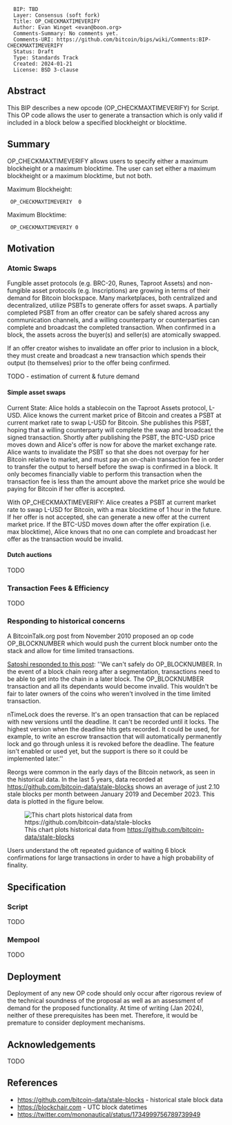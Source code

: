 <pre>
  BIP: TBD
  Layer: Consensus (soft fork)
  Title: OP_CHECKMAXTIMEVERIFY
  Author: Evan Winget <evan@boon.org>
  Comments-Summary: No comments yet.
  Comments-URI: https://github.com/bitcoin/bips/wiki/Comments:BIP-CHECKMAXTIMEVERIFY
  Status: Draft
  Type: Standards Track
  Created: 2024-01-21
  License: BSD 3-clause
</pre>

==Abstract==

This BIP describes a new opcode (OP_CHECKMAXTIMEVERIFY) for Script. This OP code allows the user to generate a transaction which is only valid if included in a block below a specified blockheight or blocktime.


==Summary==

OP_CHECKMAXTIMEVERIFY allows users to specify either a maximum blockheight or a maximum blocktime. The user can set either a maximum blockheight or a maximum blocktime, but not both.

Maximum Blockheight: 
  OP_CHECKMAXTIMEVERIY <max_blockheight> 0
Maximum Blocktime: 
  OP_CHECKMAXTIMEVERIY 0 <max_blocktime>


==Motivation==

===Atomic Swaps===

Fungible asset protocols (e.g. BRC-20, Runes, Taproot Assets) and non-fungible asset protocols (e.g. Inscriptions) are growing in terms of their demand for Bitcoin blockspace. Many marketplaces, both centralized and decentralized, utilize PSBTs to generate offers for asset swaps. A partially completed PSBT from an offer creator can be safely shared across any communication channels, and a willing counterparty or counterparties can complete and broadcast the completed transaction. When confirmed in a block, the assets across the buyer(s) and seller(s) are atomically swapped.

If an offer creator wishes to invalidate an offer prior to inclusion in a block, they must create and broadcast a new transaction which spends their output (to themselves) prior to the offer being confirmed.

TODO - estimation of current & future demand


====Simple asset swaps====

Current State:
Alice holds a stablecoin on the Taproot Assets protocol, L-USD. Alice knows the current market price of Bitcoin and creates a PSBT at current market rate to swap L-USD for Bitcoin. She publishes this PSBT, hoping that a willing counterparty will complete the swap and broadcast the signed transaction. Shortly after publishing the PSBT, the BTC-USD price moves down and Alice's offer is now for above the market exchange rate. Alice wants to invalidate the PSBT so that she does not overpay for her Bitcoin relative to market, and must pay an on-chain transaction fee in order to transfer the output to herself before the swap is confirmed in a block. It only becomes financially viable to perform this transaction when the transaction fee is less than the amount above the market price she would be paying for Bitcoin if her offer is accepted.

With OP_CHECKMAXTIMEVERIFY:
Alice creates a PSBT at current market rate to swap L-USD for Bitcoin, with a max blocktime of 1 hour in the future. If her offer is not accepted, she can generate a new offer at the current market price. If the BTC-USD moves down after the offer expiration (i.e. max blocktime), Alice knows that no one can complete and broadcast her offer as the transaction would be invalid.


====Dutch auctions====
TODO


===Transaction Fees & Efficiency===

TODO


===Responding to historical concerns===

A BitcoinTalk.org post from November 2010 proposed an op code OP_BLOCKNUMBER which would push the current block number onto the stack and allow for time limited transactions.

[https://bitcointalk.org/index.php?topic=1786.msg22119#msg22119 Satoshi responded to this post]:
''We can't safely do OP_BLOCKNUMBER.  In the event of a block chain reorg after a segmentation, transactions need to be able to get into the chain in a later block.  The OP_BLOCKNUMBER transaction and all its dependants would become invalid.  This wouldn't be fair to later owners of the coins who weren't involved in the time limited transaction.

nTimeLock does the reverse.  It's an open transaction that can be replaced with new versions until the deadline.  It can't be recorded until it locks.  The highest version when the deadline hits gets recorded.  It could be used, for example, to write an escrow transaction that will automatically permanently lock and go through unless it is revoked before the deadline.  The feature isn't enabled or used yet, but the support is there so it could be implemented later.''

Reorgs were common in the early days of the Bitcoin network, as seen in the historical data. In the last 5 years, data recorded at [https://github.com/bitcoin-data/stale-blocks https://github.com/bitcoin-data/stale-blocks] shows an average of just 2.10 stale blocks per month between January 2019 and December 2023. This data is plotted in the figure below.

[[File:bip-checkmaxtimeverify/Monthly_stale_block_chart.png|frame|This chart plots historical data from https://github.com/bitcoin-data/stale-blocks]]

Users understand the oft repeated guidance of waiting 6 block confirmations for large transactions in order to have a high probability of finality. 


==Specification==

===Script===

TODO


===Mempool===

TODO


==Deployment==

Deployment of any new OP code should only occur after rigorous review of the technical soundness of the proposal as well as an assessment of demand for the proposed functionality. At time of writing (Jan 2024), neither of these prerequisites has been met. Therefore, it would be premature to consider deployment mechanisms.


==Acknowledgements==

TODO


==References==

* https://github.com/bitcoin-data/stale-blocks - historical stale block data
* https://blockchair.com - UTC block datetimes
* https://twitter.com/mononautical/status/1734999756789739949

